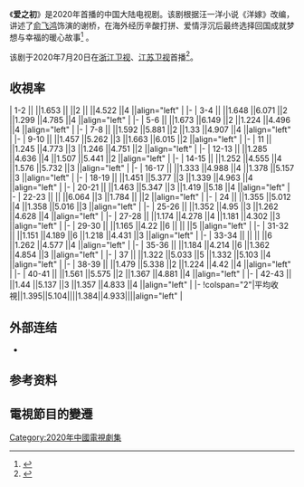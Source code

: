 {{电视节目资讯框 
| 名稱 = 爱之初
| 英文名稱 = ''Marry to the West''
| 圖片 = 
| 圖說 = 
| 別名 = 
| 類型 = 都市、情感
| 格式 = 
| 原創 = 
| 開發 = 
| 編劇 = 苑宏岚、汪洋
| 總導演 = 
| 導演 = 赵晨阳
| 助理導演 = 
| 主演 = [[俞飞鸿|俞飞鸿]]、[[姜武|姜武]]、[[李乃文|李乃文]]、[[颜丙燕|颜丙燕]]、[[王一楠|王一楠]]、[[陈亦飞|陈亦飞]]、[[归亚蕾|归亚蕾]]
| 國家 = {{CHN}}
| 語言 = [[漢語普通話|漢語普通話]]
| 字幕 = [[中文|中文]]
| 標語 = 
| 季數 = 
| 集數 = 43集<ref name="集數">{{cite web |title=發行許可證查一詢結果 |url=https://dsj.nrta.gov.cn/tims/site/views/include/quickSearch/checkIssue/result.shanty?ids=0148830d7699339f4028e4a047901e75 |website=國家廣播電影電視總局 |accessdate=2020-07-26 |archive-date=2020-07-26 |archive-url=https://web.archive.org/web/20200726172735/https://dsj.nrta.gov.cn/tims/site/views/include/quickSearch/checkIssue/result.shanty?ids=0148830d7699339f4028e4a047901e75 |dead-url=no }}</ref>
| 每集列表 = 
| 每集長度 = 45分鐘
| 配樂 = 
| 主題曲 = 
| 片頭曲 = 
| 片尾曲 = 
| 插曲 = 
| 製作年份 = 2015
| 製片人 = 
| 共同製片人 = 
| 出品人 = 
| 總監製 = 
| 監製 = 
| 編審 = 
| 剪輯 = 
| 外景 = 
| 攝影 = 
| 機位 = 
| 製作公司 = 
| 發行許可 = {{nowrap|（沪）剧审字（2015）第052号}}<ref name="集數" />
| 電視網 = [[浙江卫视|浙江卫视]]、[[江苏卫视|江苏卫视]]
| 圖像制式 = 
| 聲音制式 = 
| 播出國家 = {{CHN}}
| 開始 = {{start date|2020|7|20}}
| 結束 = {{end date|2020|8|11}}
| 電視網1 = 
| 圖像制式1 = 
| 聲音制式1 = 
| 播出國家1 = 
| 開始1 = 
| 結束1 = 
| 前作 = 
| 續作 = 
| 相關節目 = 
| imdb_id = 4709464
}}

《'''爱之初'''》是2020年首播的中国大陆电视剧。该剧根据汪一洋小说《洋嫁》改编，讲述了[[俞飞鸿|俞飞鸿]]饰演的谢桥，在海外经历辛酸打拼、爱情浮沉后最终选择回国成就梦想与幸福的暖心故事<ref>{{Cite web |url=http://ent.ynet.com/2020/06/28/2689774t1254.html |title=《爱之初》实力派集结 俞飞鸿姜武跨国上演暖心爱情 |accessdate=2020-07-23 |archive-date=2020-07-23 |archive-url=https://web.archive.org/web/20200723042115/http://ent.ynet.com/2020/06/28/2689774t1254.html |dead-url=no }}</ref> 。  

该剧于2020年7月20日在[[浙江卫视|浙江卫视]]、[[江苏卫视|江苏卫视]]首播<ref>{{Cite web |url=https://baijiahao.baidu.com/s?id=1672246694726370246&wfr=spider&for=pc |title=《爱之初》首发全阵容海报定档0720 姜武俞飞鸿无惧爱大胆爱 |accessdate=2020-07-23 |archive-date=2020-07-23 |archive-url=https://web.archive.org/web/20200723054329/https://baijiahao.baidu.com/s?id=1672246694726370246&wfr=spider&for=pc |dead-url=no }}</ref>。

== 收視率 ==
{{收视率表格
| 收视地区 = {{CHN}}
| 表格宽度 = 95%
| 标题字体颜色 = black
| 字号 = 95%
| 多频道 = yes
| 频道 = 浙江卫视
| 频道1 = 江苏卫视
| 首播 = yes
| 数据来源 = CSM59
| 表格列数 = 14
| 表格形式 = 2
| 备注 = yes
| 备注宽度 =25%
}}
| 1-2 || {{FULLDATE|time=2020-7-20}} ||1.653 ||{{color|red|'''6.242'''}} ||2 ||{{color|red|'''1.977'''}} ||4.522 ||4 ||align="left" | 
|-
| 3-4 || {{FULLDATE|time=2020-7-21}} ||1.648 ||6.071 ||2 ||1.299 ||4.785 ||4 ||align="left" | 
|-
| 5-6 || {{FULLDATE|time=2020-7-22}} ||1.673 ||6.149 ||2 ||1.224 ||4.496 ||4 ||align="left" | 
|-
| 7-8 || {{FULLDATE|time=2020-7-23}} ||1.592 ||5.881 ||2 ||1.33 ||4.907 ||4 ||align="left" | 
|-
| 9-10 || {{FULLDATE|time=2020-7-24}} ||1.457 ||5.262 ||3 ||1.663 ||6.015 ||2 ||align="left" | 
|-
| 11 || {{FULLDATE|time=2020-7-25}} ||1.245 ||4.773 ||3 ||1.246 ||4.751 ||2 ||align="left" | 
|-
| 12-13 || {{FULLDATE|time=2020-7-26}} ||1.285 ||4.636 ||4 ||1.507 ||5.441 ||2 ||align="left" | 
|-
| 14-15 || {{FULLDATE|time=2020-7-27}} ||1.252 ||4.555 ||4 ||1.576 ||5.732 ||3 ||align="left" | 
|-
| 16-17 || {{FULLDATE|time=2020-7-28}} ||1.333 ||4.988 ||4 ||1.378 ||5.157 ||3 ||align="left" | 
|-
| 18-19 || {{FULLDATE|time=2020-7-29}} ||1.451 ||5.377 ||3 ||1.339 ||4.963 ||4 ||align="left" | 
|-
| 20-21 || {{FULLDATE|time=2020-7-30}} ||1.463 ||5.347 ||3 ||1.419 ||5.18 ||4 ||align="left" | 
|-
| 22-23 || {{FULLDATE|time=2020-7-31}} ||{{color|red|'''1.734'''}} ||6.064 ||3 ||1.784 ||{{color|red|'''6.23'''}} ||2 ||align="left" | 
|-
| 24 || {{FULLDATE|time=2020-8-01}} ||1.355 ||5.012 ||4 ||1.358 ||5.016 ||3 ||align="left" | 
|-
| 25-26 || {{FULLDATE|time=2020-8-02}} ||1.352 ||4.95 ||3 ||1.262 ||4.628 ||4 ||align="left" | 
|-
| 27-28 || {{FULLDATE|time=2020-8-03}} ||1.174 ||4.278 ||4 ||1.181 ||4.302 ||3 ||align="left" | 
|-
| 29-30 || {{FULLDATE|time=2020-8-04}} ||1.165 ||4.22 ||6 ||{{color|blue|'''1.173'''}} ||{{color|blue|'''4.249'''}} ||5 ||align="left" | 
|-
| 31-32 || {{FULLDATE|time=2020-8-05}} ||1.151 ||4.189 ||6 ||1.218 ||4.431 ||3 ||align="left" | 
|-
| 33-34 || {{FULLDATE|time=2020-8-06}} ||{{color|blue|'''1.132'''}} ||{{color|blue|'''4.104'''}} ||6 ||1.262 ||4.577 ||4 ||align="left" | 
|-
| 35-36 || {{FULLDATE|time=2020-8-07}} ||1.184 ||4.214 ||6 ||1.362 ||4.854 ||3 ||align="left" | 
|-
| 37 || {{FULLDATE|time=2020-8-08}} ||1.322 ||5.033 ||5 ||1.332 ||5.103 ||4 ||align="left" | 
|-
| 38-39 || {{FULLDATE|time=2020-8-09}} ||1.479 ||5.338 ||2 ||1.224 ||4.42 ||4 ||align="left" | 
|-
| 40-41 || {{FULLDATE|time=2020-8-10}} ||1.561 ||5.575 ||2 ||1.367 ||4.881 ||4 ||align="left" | 
|-
| 42-43 || {{FULLDATE|time=2020-8-11}} ||1.44 ||5.137 ||3 ||1.357 ||4.833 ||4 ||align="left" | 
|-
!colspan="2"|平均收視||1.395||5.104||{{n/a}}||1.384||4.933||{{n/a}}||align="left" |


{{收视率表格/End
| 其他备注 = 
# 数据由[[央视索福瑞|央视索福瑞]] CSM59 城市网测量仪提供，按該電視劇總時長的平均收视計算
# 资料来源：[http://weibo.com/tvthings 卫视这些事儿]、[http://weibo.com/u/5260565381 TV未知数]
}}

== 外部连结 ==
* {{weibo|7474422485}}

== 参考资料 ==
{{reflist}}

== 電視節目的變遷 ==
{{電視節目的變遷
|電視台 = {{CHNML}} [[浙江卫视|浙江卫视]]
|播放檔次 = 中國藍劇場
|節目名稱 = 爱之初<br />（2020年7月20日－2020年8月11日）
|上一節目 = [[局中人|局中人]]<br />（2020年6月23日－2020年7月19日）
|下一節目 = [[幸福还会来敲门|幸福还会来敲门]]<br />（2020年8月12日－2020年9月4日）
}}
{{電視節目的變遷
|電視台 = {{CHNML}} [[江苏卫视|江苏卫视]]
|播放檔次 = 幸福剧场
|節目名稱 = 爱之初<br />（2020年7月20日－2020年8月11日）
|上一節目 = [[局中人|局中人]]<br />（2020年6月23日－2020年7月19日）
|下一節目 = [[幸福还会来敲门|幸福还会来敲门]]<br />（2020年8月12日－2020年9月4日）
}}

{{江苏卫视电视剧}}
{{浙江卫视电视剧}}
{{DEFAULTSORT:A愛}}
[[Category:2020年中國電視劇集|Category:2020年中國電視劇集]]
{{中国电视小作品}}